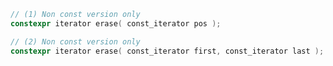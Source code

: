 ```cpp
// (1) Non const version only
constexpr iterator erase( const_iterator pos );

// (2) Non const version only
constexpr iterator erase( const_iterator first, const_iterator last );
```